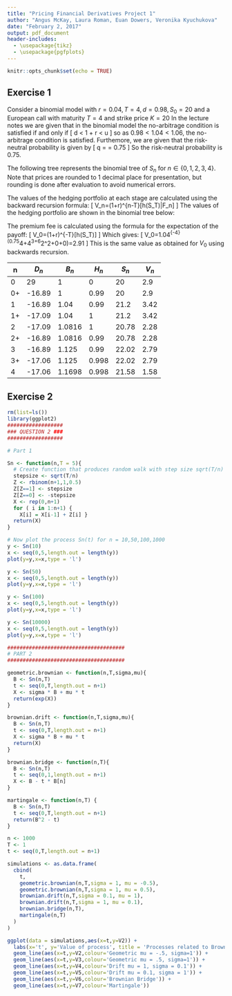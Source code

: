 ```yaml
---
title: "Pricing Financial Derivatives Project 1"
author: "Angus McKay, Laura Roman, Euan Dowers, Veronika Kyuchukova"
date: "February 2, 2017"
output: pdf_document
header-includes: 
  - \usepackage{tikz}
  - \usepackage{pgfplots}
---
```


```r
knitr::opts_chunk$set(echo = TRUE)
```

## Exercise 1
Consider a binomial model with $r = 0.04, T = 4, d = 0.98, S_0 = 20$ and a European call with maturity $T=4$ and strike price $K = 20$
In the lecture notes we are given that in the binomial model the no-arbitrage condition is satisfied if and only if 
\[
d < 1 + r < u
\]
so as $0.98 < 1.04 < 1.06$, the no-arbitrage condition is satisfied. 
Furthemore, we are given that the risk-neutral probability is given by
\[
q = \frac{1+r-d}{u-d} = 0.75
\]
So the risk-neutral probability is 0.75.

The following tree represents the binomial tree of $S_n$ for $n \in \{0,1,2,3,4\}$. Note that prices are rounded to 1 decimal place for presentation, but rounding is done after evaluation to avoid numerical errors. 

\begin{tikzpicture} [scale=2, every node/.style={scale=2}]

\tikzset{vertex/.style = {shape=circle,draw,minimum size=0.5em}}
\tikzset{edge/.style = {->,> = latex'}}
% vertices
\node[vertex] (a) at  (4,2) {\tiny 20};
\node[vertex] (b) at  (3.5,1) {\tiny 21.2};
\node[vertex] (c) at (4.5,1) {\tiny 19.6};
\node[vertex] (d) at (3,0) {\tiny 22.5};
\node[vertex] (z) at (4,0) {\tiny 20.8};
\node[vertex] (e) at (5,0) {\tiny 19.2};
\node[vertex] (f) at (2.5,-1) {\tiny 23.8};
\node[vertex] (g) at (3.5,-1) {\tiny 22.0};
\node[vertex] (h) at (4.5,-1) {\tiny 20.4};
\node[vertex] (i) at (5.5,-1) {\tiny 18.8};
\node[vertex] (j) at (5,0) {\tiny 19.2};
\node[vertex] (k) at (2,-2) {\tiny 25.2};
\node[vertex] (l) at (3,-2) {\tiny 23.3};
\node[vertex] (m) at (4,-2) {\tiny 21.6};
\node[vertex] (n) at (5,-2) {\tiny 20.0};
\node[vertex] (o) at (6,-2) {\tiny 18.4};

%edges
\begin{scope}[every path/.style={-}, every node/.style={inner sep=1pt}]
       \draw (a) -- node [anchor=south east] {u} (b);
       \draw (a) -- node [anchor=south west] {d} (c);
       \draw (b) -- node [anchor=south east] {u} (d);
       \draw (b) -- node [anchor=south west] {d} (z);
       \draw (c) -- node [anchor=south west] {d} (e);
       \draw (c) -- node [anchor=south east] {u} (z);
       \draw (d) -- node [anchor=south east] {u} (f);
       \draw (d) -- node [anchor=south west] {d} (g);
       \draw (z) -- node [anchor=south east] {u} (g);
       \draw (z) -- node [anchor=south west] {d} (h);
       \draw (e) -- node [anchor=south east] {u} (h);
       \draw (e) -- node [anchor=south west] {d} (i);
       \draw (f) -- node [anchor=south east] {u} (k);
       \draw (f) -- node [anchor=south west] {d} (l);
       \draw (g) -- node [anchor=south east] {u} (l);
       \draw (g) -- node [anchor=south west] {d} (m);
       \draw (h) -- node [anchor=south east] {u} (m);
       \draw (h) -- node [anchor=south west] {d} (n);
       \draw (i) -- node [anchor=south east] {u} (n);
       \draw (i) -- node [anchor=south west] {d} (o);

\end{scope}

\end{tikzpicture}

The values of the hedging portfolio at each stage are calculated using the backward recursion formula:
\[
V_n=(1+r)^{n-T}\widetilde{E}[h(S_T)|F_n]
\]
The values of the hedging portfolio are shown in the binomial tree below:

\begin{tikzpicture} [scale=2, every node/.style={scale=2}]

\tikzset{vertex/.style = {shape=circle,draw,minimum size=0.5em}}
\tikzset{edge/.style = {->,> = latex'}}
% vertices
\node[vertex] (a) at  (4,2) {\tiny 2.91};
\node[vertex] (b) at  (3.5,1) {\tiny 3.42};
\node[vertex] (c) at (4.5,1) {\tiny 1.85};
\node[vertex] (d) at (3,0) {\tiny 3.98};
\node[vertex] (z) at (4,0) {\tiny 2.29};
\node[vertex] (e) at (5,0) {\tiny 0.82};
\node[vertex] (f) at (2.5,-1) {\tiny 4.59};
\node[vertex] (g) at (3.5,-1) {\tiny 2.79};
\node[vertex] (h) at (4.5,-1) {\tiny 1.14};
\node[vertex] (i) at (5.5,-1) {\tiny 0.00};
\node[vertex] (k) at (2,-2) {\tiny 5.25};
\node[vertex] (l) at (3,-2) {\tiny 3.34};
\node[vertex] (m) at (4,-2) {\tiny 1.58};
\node[vertex] (n) at (5,-2) {\tiny 0.00};
\node[vertex] (o) at (6,-2) {\tiny 0.00};

%edges
\begin{scope}[every path/.style={-}, every node/.style={inner sep=1pt}]
       \draw (a) -- node [anchor=south east] {u} (b);
       \draw (a) -- node [anchor=south west] {d} (c);
       \draw (b) -- node [anchor=south east] {u} (d);
       \draw (b) -- node [anchor=south west] {d} (z);
       \draw (c) -- node [anchor=south west] {d} (e);
       \draw (c) -- node [anchor=south east] {u} (z);
       \draw (d) -- node [anchor=south east] {u} (f);
       \draw (d) -- node [anchor=south west] {d} (g);
       \draw (z) -- node [anchor=south east] {u} (g);
       \draw (z) -- node [anchor=south west] {d} (h);
       \draw (e) -- node [anchor=south east] {u} (h);
       \draw (e) -- node [anchor=south west] {d} (i);
       \draw (f) -- node [anchor=south east] {u} (k);
       \draw (f) -- node [anchor=south west] {d} (l);
       \draw (g) -- node [anchor=south east] {u} (l);
       \draw (g) -- node [anchor=south west] {d} (m);
       \draw (h) -- node [anchor=south east] {u} (m);
       \draw (h) -- node [anchor=south west] {d} (n);
       \draw (i) -- node [anchor=south east] {u} (n);
       \draw (i) -- node [anchor=south west] {d} (o);

\end{scope}

\end{tikzpicture}

The premium fee is calculated using the formula for the expectation of the payoff:
\[
V_0=(1+r)^{-T}\widetilde{E}[h(S_T)]
\]
Which gives:
\[
V_0=1.04^{-4}\times(0.75^4\times5.25+4\times0.75^3\times0.25\times3.34+6\times0.75^2\times0.25^2\times1.58+0+0)=2.91
\]
This is the same value as obtained for $V_0$ using backwards recursion.

n | $D_n$ | $B_n$ | $H_n$ | $S_n$ | $V_n$
--------- | --------- | --------- | --------- | --------- | --------
0 | 29 | 1 | 0 | 20 | 2.9
0+ | -16.89 | 1 | 0.99 | 20 | 2.9
1 | -16.89 | 1.04 | 0.99 | 21.2 | 3.42
1+ | -17.09 | 1.04 | 1 | 21.2 | 3.42
2 | -17.09 | 1.0816 | 1 | 20.78 | 2.28
2+ | -16.89 | 1.0816 | 0.99 | 20.78 | 2.28
3 | -16.89 | 1.125 | 0.99 | 22.02 | 2.79
3+ | -17.06 | 1.125 | 0.998 | 22.02 | 2.79 
4 | -17.06 | 1.1698 | 0.998 | 21.58 | 1.58 

## Exercise 2

```R
rm(list=ls())
library(ggplot2)
##################
### QUESTION 2 ###
##################

# Part 1

Sn <- function(n,T = 5){
  # Create function that produces random walk with step size sqrt(T/n)
  stepsize <- sqrt(T/n)
  Z <- rbinom(n+1,1,0.5)
  Z[Z==1] <- stepsize
  Z[Z==0] <- -stepsize
  X <- rep(0,n+1)
  for ( i in 1:n+1) { 
    X[i] = X[i-1] + Z[i] }
  return(X)
}

# Now plot the process Sn(t) for n = 10,50,100,1000
y <- Sn(10)
x <- seq(0,5,length.out = length(y))
plot(y=y,x=x,type = 'l')

y <- Sn(50)
x <- seq(0,5,length.out = length(y))
plot(y=y,x=x,type = 'l')

y <- Sn(100)
x <- seq(0,5,length.out = length(y))
plot(y=y,x=x,type = 'l')

y <- Sn(10000)
x <- seq(0,5,length.out = length(y))
plot(y=y,x=x,type = 'l')

######################################
# PART 2
######################################

geometric.brownian <- function(n,T,sigma,mu){
  B <- Sn(n,T)
  t <- seq(0,T,length.out = n+1)
  X <- sigma * B + mu * t
  return(exp(X))
}

brownian.drift <- function(n,T,sigma,mu){
  B <- Sn(n,T)
  t <- seq(0,T,length.out = n+1)
  X <- sigma * B + mu * t
  return(X)
}

brownian.bridge <- function(n,T){
  B <- Sn(n,T)
  t <- seq(0,1,length.out = n+1)
  X <- B - t * B[n]
}

martingale <- function(n,T) {
  B <- Sn(n,T)
  t <- seq(0,T,length.out = n+1)
  return(B^2 - t)
}

n <- 1000
T <- 1
t <- seq(0,T,length.out = n+1)

simulations <- as.data.frame( 
  cbind(
    t,
    geometric.brownian(n,T,sigma = 1, mu = -0.5),
    geometric.brownian(n,T,sigma = 1, mu = 0.5),
    brownian.drift(n,T,sigma = 0.1, mu = 1),
    brownian.drift(n,T,sigma = 1, mu = 0.1),
    brownian.bridge(n,T),
    martingale(n,T)
  )
)

ggplot(data = simulations,aes(x=t,y=V2)) + 
  labs(x='t', y='Value of process', title = 'Processes related to Brownian motion') +
  geom_line(aes(x=t,y=V2,colour='Geometric mu = -.5, sigma=1')) + 
  geom_line(aes(x=t,y=V3,colour='Geometric mu = .5, sigma=1')) + 
  geom_line(aes(x=t,y=V4,colour='Drift mu = 1, sigma = 0.1')) + 
  geom_line(aes(x=t,y=V5,colour='Drift mu = 0.1, sigma = 1')) +
  geom_line(aes(x=t,y=V6,colour='Brownian Bridge')) +
  geom_line(aes(x=t,y=V7,colour='Martingale'))
```

